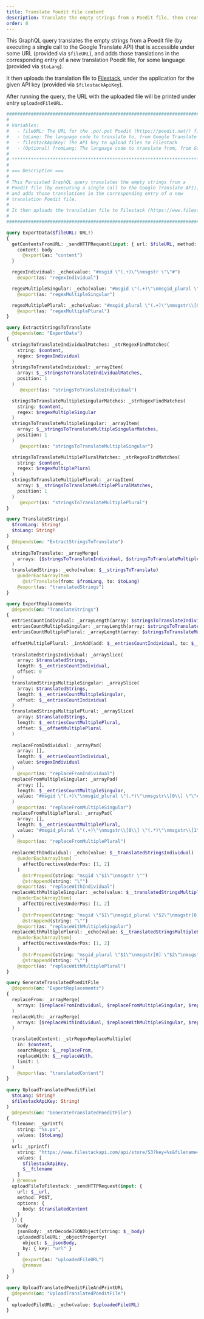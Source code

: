 ```yaml
---
title: Translate Poedit file content
description: Translate the empty strings from a Poedit file, then create a new translation Poedit file for that language, and upload it to Filestack
order: 0
---
```


This GraphQL query translates the empty strings from a Poedit file (by executing a single call to the Google Translate API) that is accessible under some URL (provided via `$fileURL`), and adds those translations in the corresponding entry of a new translation Poedit file, for some language (provided via `$toLang`).

It then uploads the translation file to [Filestack](https://www.filestack.com), under the application for the given API key (provided via `$filestackApiKey`).

After running the query, the URL with the uploaded file will be printed under entry `uploadedFileURL`.

```graphql
########################################################################
# 
# Variables:
#   - fileURL: The URL for the .po/.pot Poedit (https://poedit.net/) file
#   - toLang: The language code to translate to, from Google Translate (https://cloud.google.com/translate/docs/languages)
#   - filestackApiKey: The API key to upload files to Filestack
#   - (Optional) fromLang: The language code to translate from, from Google Translate
#
# *********************************************************************
#
# === Description ===
#
# This Persisted GraphQL query translates the empty strings from a
# Poedit file (by executing a single call to the Google Translate API),
# and adds those translations in the corresponding entry of a new
# translation Poedit file.
#
# It then uploads the translation file to Filestack (https://www.filestack.com)
#
########################################################################

query ExportData($fileURL: URL!)
{
  getContentsFromURL: _sendHTTPRequest(input: { url: $fileURL, method: GET }) {
    content: body
      @export(as: "content")
  }

  regexIndividual: _echo(value: "#msgid \"(.+)\"\nmsgstr \"\"#")
    @export(as: "regexIndividual")

  regexMultipleSingular: _echo(value: "#msgid \"(.+)\"\nmsgid_plural \".*\"\nmsgstr\\[0\\] \"\"#")
    @export(as: "regexMultipleSingular")

  regexMultiplePlural: _echo(value: "#msgid_plural \"(.+)\"\nmsgstr\\[0\\] \".*\"\nmsgstr\\[1\\] \"\"#")
    @export(as: "regexMultiplePlural")
}

query ExtractStringsToTranslate
  @depends(on: "ExportData")
{
  stringsToTranslateIndividualMatches: _strRegexFindMatches(
    string: $content,
    regex: $regexIndividual
  )
  stringsToTranslateIndividual: _arrayItem(
    array: $__stringsToTranslateIndividualMatches,
    position: 1
  )
     @export(as: "stringsToTranslateIndividual")

  stringsToTranslateMultipleSingularMatches: _strRegexFindMatches(
    string: $content,
    regex: $regexMultipleSingular
  )
  stringsToTranslateMultipleSingular: _arrayItem(
    array: $__stringsToTranslateMultipleSingularMatches,
    position: 1
  )
     @export(as: "stringsToTranslateMultipleSingular")

  stringsToTranslateMultiplePluralMatches: _strRegexFindMatches(
    string: $content,
    regex: $regexMultiplePlural
  )
  stringsToTranslateMultiplePlural: _arrayItem(
    array: $__stringsToTranslateMultiplePluralMatches,
    position: 1
  )
     @export(as: "stringsToTranslateMultiplePlural")
}

query TranslateStrings(
  $fromLang: String!
  $toLang: String!
)
  @depends(on: "ExtractStringsToTranslate")
{ 
  stringsToTranslate: _arrayMerge(
    arrays: [$stringsToTranslateIndividual, $stringsToTranslateMultipleSingular, $stringsToTranslateMultiplePlural]
  )
  translatedStrings: _echo(value: $__stringsToTranslate)
    @underEachArrayItem
      @strTranslate(from: $fromLang, to: $toLang)
    @export(as: "translatedStrings")
}

query ExportReplacements
  @depends(on: "TranslateStrings")
{
  entriesCountIndividual: _arrayLength(array: $stringsToTranslateIndividual)
  entriesCountMultipleSingular: _arrayLength(array: $stringsToTranslateMultipleSingular)
  entriesCountMultiplePlural: _arrayLength(array: $stringsToTranslateMultiplePlural)
  
  offsetMultiplePlural: _intAdd(add: $__entriesCountIndividual, to: $__entriesCountMultipleSingular)
  
  translatedStringsIndividual: _arraySlice(
    array: $translatedStrings,
    length: $__entriesCountIndividual,
    offset: 0
  )
  translatedStringsMultipleSingular: _arraySlice(
    array: $translatedStrings,
    length: $__entriesCountMultipleSingular,
    offset: $__entriesCountIndividual
  )
  translatedStringsMultiplePlural: _arraySlice(
    array: $translatedStrings,
    length: $__entriesCountMultiplePlural,
    offset: $__offsetMultiplePlural
  )
  
  replaceFromIndividual: _arrayPad(
    array: [],
    length: $__entriesCountIndividual,
    value: $regexIndividual
  )
    @export(as: "replaceFromIndividual")
  replaceFromMultipleSingular: _arrayPad(
    array: [],
    length: $__entriesCountMultipleSingular,
    value: "#msgid \"(.+)\"\nmsgid_plural \"(.*)\"\nmsgstr\\[0\\] \"\"#"
  )
    @export(as: "replaceFromMultipleSingular")
  replaceFromMultiplePlural: _arrayPad(
    array: [],
    length: $__entriesCountMultiplePlural,
    value: "#msgid_plural \"(.+)\"\nmsgstr\\[0\\] \"(.*)\"\nmsgstr\\[1\\] \"\"#"
  )
    @export(as: "replaceFromMultiplePlural")
  
  replaceWithIndividual: _echo(value: $__translatedStringsIndividual)
    @underEachArrayItem(
      affectDirectivesUnderPos: [1, 2]
    )
      @strPrepend(string: "msgid \"$1\"\nmsgstr \"")
      @strAppend(string: "\"")
    @export(as: "replaceWithIndividual")  
  replaceWithMultipleSingular: _echo(value: $__translatedStringsMultipleSingular)
    @underEachArrayItem(
      affectDirectivesUnderPos: [1, 2]
    )
      @strPrepend(string: "msgid \"$1\"\nmsgid_plural \"$2\"\nmsgstr[0] \"")
      @strAppend(string: "\"")
    @export(as: "replaceWithMultipleSingular")
  replaceWithMultiplePlural: _echo(value: $__translatedStringsMultiplePlural)
    @underEachArrayItem(
      affectDirectivesUnderPos: [1, 2]
    )
      @strPrepend(string: "msgid_plural \"$1\"\nmsgstr[0] \"$2\"\nmsgstr[1] \"")
      @strAppend(string: "\"")
    @export(as: "replaceWithMultiplePlural")
}

query GenerateTranslatedPoeditFile
  @depends(on: "ExportReplacements")
{
  replaceFrom: _arrayMerge(
    arrays: [$replaceFromIndividual, $replaceFromMultipleSingular, $replaceFromMultiplePlural]
  )
  replaceWith: _arrayMerge(
    arrays: [$replaceWithIndividual, $replaceWithMultipleSingular, $replaceWithMultiplePlural]
  )

  translatedContent: _strRegexReplaceMultiple(
    in: $content,
    searchRegex: $__replaceFrom,
    replaceWith: $__replaceWith,
    limit: 1
  )
    @export(as: "translatedContent")
}
  
query UploadTranslatedPoeditFile(
  $toLang: String!
  $filestackApiKey: String!
)
  @depends(on: "GenerateTranslatedPoeditFile")
{
  filename: _sprintf(
    string: "%s.po",
    values: [$toLang]
  )
  url: _sprintf(
    string: "https://www.filestackapi.com/api/store/S3?key=%s&filename=%s",
    values: [
      $filestackApiKey,
      $__filename
    ]
  ) @remove
  uploadFileToFilestack: _sendHTTPRequest(input: {
    url: $__url,
    method: POST,
    options: {
      body: $translatedContent
    }
  }) {
    body
    jsonBody: _strDecodeJSONObject(string: $__body)
    uploadedFileURL: _objectProperty(
      object: $__jsonBody,
      by: { key: "url" }
    )
      @export(as: "uploadedFileURL")
      @remove
  }
}

query UploadTranslatedPoeditFileAndPrintURL
  @depends(on: "UploadTranslatedPoeditFile")
{
  uploadedFileURL: _echo(value: $uploadedFileURL)
}
```
